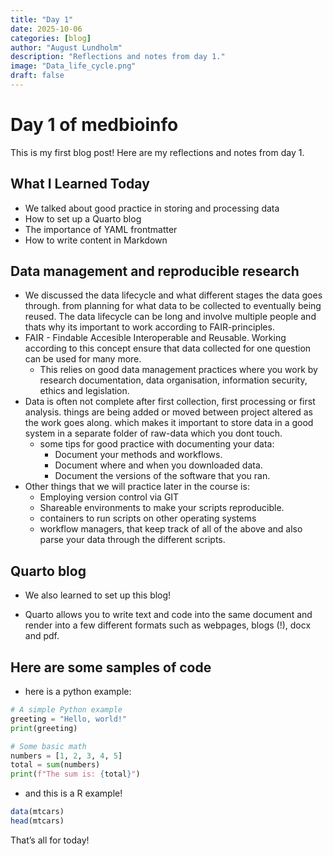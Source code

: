 ```yaml
---
title: "Day 1"
date: 2025-10-06
categories: [blog]
author: "August Lundholm"
description: "Reflections and notes from day 1."
image: "Data_life_cycle.png"
draft: false
---
```


# Day 1 of medbioinfo

This is my first blog post! Here are my reflections and notes from day 1.

## What I Learned Today
- We talked about good practice in storing and processing data
- How to set up a Quarto blog
- The importance of YAML frontmatter
- How to write content in Markdown

## Data management and reproducible research
- We discussed the data lifecycle and what different stages the data goes through. from planning for what data to be collected to eventually being reused. The data lifecycle can be long and involve multiple people and thats  why its important to work according to FAIR-principles.
- FAIR - Findable Accesible Interoperable and Reusable. Working according to this concept ensure that data collected for one question can be used for many more. 
    - This relies on good data management practices where you work by research documentation, data organisation, information security, ethics and legislation.
- Data is often not complete after first collection, first processing or first analysis. things are being added or moved between project altered as the work goes along. which makes it important to store data in a good system in a separate folder of raw-data which you dont touch. 
    - some tips for good practice with documenting your data: 
        - Document your methods and workflows.
        - Document where and when you downloaded data.
        - Document the versions of the software that you ran.

- Other things that we will practice later in the course is: 
    - Employing version control via GIT
    - Shareable environments to make your scripts reproducible.
    - containers to run scripts on other operating systems
    - workflow managers, that keep track of all of the above and also parse your data through the different scripts. 

## Quarto blog
- We also learned to set up this blog! 

- Quarto allows you to write text and code into the same document and render into a few different formats such as webpages, blogs (!), docx and pdf. 



## Here are some samples of code

- here is a python example:

```python
# A simple Python example
greeting = "Hello, world!"
print(greeting)

# Some basic math
numbers = [1, 2, 3, 4, 5]
total = sum(numbers)
print(f"The sum is: {total}")
```

- and this is a R example! 

```R
data(mtcars)
head(mtcars)
```

That's all for today!

